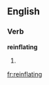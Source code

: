 
==English==

===Verb===
'''reinflating'''

# {{present participle of|[[reinflate]]}}

[[fr:reinflating]]
